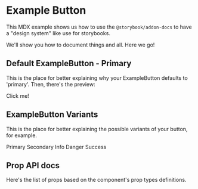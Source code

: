 

<Meta title="Your Company | Example Button" component={ExampleButton} />

# Example Button

This MDX example shows us how to use the `@storybook/addon-docs` to have a "design system" like use for storybooks.

We'll show you how to document things and all. Here we go!

## Default ExampleButton - Primary

This is the place for better explaining why your ExampleButton defaults to 'primary'. Then, there's the preview:

<Preview>
  <Story name="Default ExampleButton - Primary">
    <ExampleButton>Click me!</ExampleButton>
  </Story>
</Preview>

## ExampleButton Variants

This is the place for better explaining the possible variants of your button, for example.

<Preview>
  <Story name="ExampleButton Variants">
    <Fragment>
      <ExampleButton type="primary">Primary</ExampleButton>
      <ExampleButton type="secondary">Secondary</ExampleButton>
      <ExampleButton type="info">Info</ExampleButton>
      <ExampleButton type="danger">Danger</ExampleButton>
      <ExampleButton type="success">Success</ExampleButton>
    </Fragment>
  </Story>
</Preview>

## Prop API docs

Here's the list of props based on the component's prop types definitions.

<Props of={ExampleButton} />
